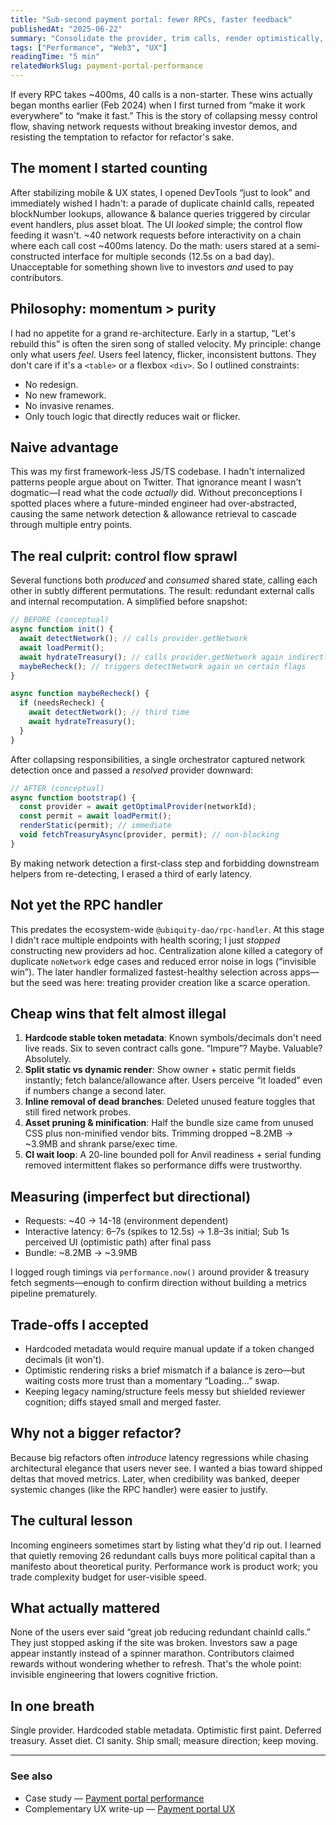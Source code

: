```yaml
---
title: "Sub-second payment portal: fewer RPCs, faster feedback"
publishedAt: "2025-06-22"
summary: "Consolidate the provider, trim calls, render optimistically, and keep CI honest."
tags: ["Performance", "Web3", "UX"]
readingTime: "5 min"
relatedWorkSlug: payment-portal-performance
---
```

If every RPC takes ~400ms, 40 calls is a non-starter. These wins actually began months earlier (Feb 2024) when I first turned from “make it work everywhere” to “make it fast.” This is the story of collapsing messy control flow, shaving network requests without breaking investor demos, and resisting the temptation to refactor for refactor's sake.

## The moment I started counting
After stabilizing mobile & UX states, I opened DevTools “just to look” and immediately wished I hadn't: a parade of duplicate chainId calls, repeated blockNumber lookups, allowance & balance queries triggered by circular event handlers, plus asset bloat. The UI *looked* simple; the control flow feeding it wasn't. ~40 network requests before interactivity on a chain where each call cost ~400ms latency. Do the math: users stared at a semi-constructed interface for multiple seconds (12.5s on a bad day). Unacceptable for something shown live to investors *and* used to pay contributors.

## Philosophy: momentum > purity
I had no appetite for a grand re-architecture. Early in a startup, “Let's rebuild this” is often the siren song of stalled velocity. My principle: change only what users *feel*. Users feel latency, flicker, inconsistent buttons. They don't care if it's a `<table>` or a flexbox `<div>`. So I outlined constraints:
- No redesign.
- No new framework.
- No invasive renames.
- Only touch logic that directly reduces wait or flicker.

## Naive advantage
This was my first framework-less JS/TS codebase. I hadn't internalized patterns people argue about on Twitter. That ignorance meant I wasn't dogmatic—I read what the code *actually* did. Without preconceptions I spotted places where a future-minded engineer had over-abstracted, causing the same network detection & allowance retrieval to cascade through multiple entry points.

## The real culprit: control flow sprawl
Several functions both *produced* and *consumed* shared state, calling each other in subtly different permutations. The result: redundant external calls and internal recomputation. A simplified before snapshot:

```ts
// BEFORE (conceptual)
async function init() {
  await detectNetwork(); // calls provider.getNetwork
  await loadPermit();
  await hydrateTreasury(); // calls provider.getNetwork again indirectly
  maybeRecheck(); // triggers detectNetwork again on certain flags
}

async function maybeRecheck() {
  if (needsRecheck) {
    await detectNetwork(); // third time
    await hydrateTreasury();
  }
}
```

After collapsing responsibilities, a single orchestrator captured network detection once and passed a *resolved* provider downward:

```ts
// AFTER (conceptual)
async function bootstrap() {
  const provider = await getOptimalProvider(networkId);
  const permit = await loadPermit();
  renderStatic(permit); // immediate
  void fetchTreasuryAsync(provider, permit); // non-blocking
}
```

By making network detection a first-class step and forbidding downstream helpers from re-detecting, I erased a third of early latency.

## Not yet the RPC handler
This predates the ecosystem-wide `@ubiquity-dao/rpc-handler`. At this stage I didn't race multiple endpoints with health scoring; I just *stopped* constructing new providers ad hoc. Centralization alone killed a category of duplicate `noNetwork` edge cases and reduced error noise in logs (“invisible win”). The later handler formalized fastest-healthy selection across apps—but the seed was here: treating provider creation like a scarce operation.

## Cheap wins that felt almost illegal
1. **Hardcode stable token metadata**: Known symbols/decimals don't need live reads. Six to seven contract calls gone. “Impure”? Maybe. Valuable? Absolutely.
2. **Split static vs dynamic render**: Show owner + static permit fields instantly; fetch balance/allowance after. Users perceive “it loaded” even if numbers change a second later.
3. **Inline removal of dead branches**: Deleted unused feature toggles that still fired network probes.
4. **Asset pruning & minification**: Half the bundle size came from unused CSS plus non-minified vendor bits. Trimming dropped ~8.2MB → ~3.9MB and shrank parse/exec time.
5. **CI wait loop**: A 20-line bounded poll for Anvil readiness + serial funding removed intermittent flakes so performance diffs were trustworthy.

## Measuring (imperfect but directional)
- Requests: ~40 → 14-18 (environment dependent)
- Interactive latency: 6–7s (spikes to 12.5s) → 1.8–3s initial; Sub 1s perceived UI (optimistic path) after final pass
- Bundle: ~8.2MB → ~3.9MB

I logged rough timings via `performance.now()` around provider & treasury fetch segments—enough to confirm direction without building a metrics pipeline prematurely.

## Trade-offs I accepted
- Hardcoded metadata would require manual update if a token changed decimals (it won't).
- Optimistic rendering risks a brief mismatch if a balance is zero—but waiting costs more trust than a momentary “Loading…” swap.
- Keeping legacy naming/structure feels messy but shielded reviewer cognition; diffs stayed small and merged faster.

## Why not a bigger refactor?
Because big refactors often *introduce* latency regressions while chasing architectural elegance that users never see. I wanted a bias toward shipped deltas that moved metrics. Later, when credibility was banked, deeper systemic changes (like the RPC handler) were easier to justify.

## The cultural lesson
Incoming engineers sometimes start by listing what they'd rip out. I learned that quietly removing 26 redundant calls buys more political capital than a manifesto about theoretical purity. Performance work is product work; you trade complexity budget for user-visible speed.

## What actually mattered
None of the users ever said “great job reducing redundant chainId calls.” They just stopped asking if the site was broken. Investors saw a page appear instantly instead of a spinner marathon. Contributors claimed rewards without wondering whether to refresh. That's the whole point: invisible engineering that lowers cognitive friction.

## In one breath
Single provider. Hardcoded stable metadata. Optimistic first paint. Deferred treasury. Asset diet. CI sanity. Ship small; measure direction; keep moving.

---

### See also
- Case study — [Payment portal performance](/work/payment-portal-performance)
- Complementary UX write-up — [Payment portal UX](/writing/payment-portal-ux-on-mobile-and-desktop)